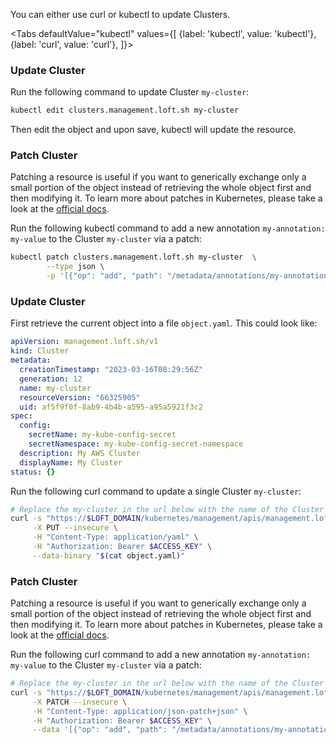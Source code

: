 

You can either use curl or kubectl to update Clusters.

<Tabs
    defaultValue="kubectl"
    values={[
      {label: 'kubectl', value: 'kubectl'},
      {label: 'curl', value: 'curl'},
    ]}>
  <TabItem value="kubectl">


### Update Cluster

Run the following command to update Cluster `my-cluster`:
```bash
kubectl edit clusters.management.loft.sh my-cluster 
```

Then edit the object and upon save, kubectl will update the resource.

### Patch Cluster

Patching a resource is useful if you want to generically exchange only a small portion of the object instead of retrieving the whole object first and then modifying it.
To learn more about patches in Kubernetes, please take a look at the [official docs](https://kubernetes.io/docs/tasks/manage-kubernetes-objects/update-api-object-kubectl-patch/#use-a-json-merge-patch-to-update-a-deployment).

Run the following kubectl command to add a new annotation `my-annotation: my-value` to the Cluster `my-cluster` via a patch:
```bash
kubectl patch clusters.management.loft.sh my-cluster  \
        --type json \
        -p '[{"op": "add", "path": "/metadata/annotations/my-annotation", "value": "my-value"}]'
```


  </TabItem>
  <TabItem value="curl">


### Update Cluster

First retrieve the current object into a file `object.yaml`. This could look like:
```yaml
apiVersion: management.loft.sh/v1
kind: Cluster
metadata:
  creationTimestamp: "2023-03-16T08:29:56Z"
  generation: 12
  name: my-cluster
  resourceVersion: "66325905"
  uid: af5f9f0f-8ab9-4b4b-a595-a95a5921f3c2
spec:
  config:
    secretName: my-kube-config-secret
    secretNamespace: my-kube-config-secret-namespace
  description: My AWS Cluster
  displayName: My Cluster
status: {}

```

Run the following curl command to update a single Cluster `my-cluster`:
```bash
# Replace the my-cluster in the url below with the name of the Cluster you want to update
curl -s "https://$LOFT_DOMAIN/kubernetes/management/apis/management.loft.sh/v1/clusters/my-cluster" \
     -X PUT --insecure \
     -H "Content-Type: application/yaml" \
     -H "Authorization: Bearer $ACCESS_KEY" \
     --data-binary "$(cat object.yaml)"
```

### Patch Cluster

Patching a resource is useful if you want to generically exchange only a small portion of the object instead of retrieving the whole object first and then modifying it.
To learn more about patches in Kubernetes, please take a look at the [official docs](https://kubernetes.io/docs/tasks/manage-kubernetes-objects/update-api-object-kubectl-patch/#use-a-json-merge-patch-to-update-a-deployment).

Run the following curl command to add a new annotation `my-annotation: my-value` to the Cluster `my-cluster` via a patch:
```bash
# Replace the my-cluster in the url below with the name of the Cluster you want to update
curl -s "https://$LOFT_DOMAIN/kubernetes/management/apis/management.loft.sh/v1/clusters/my-cluster" \
     -X PATCH --insecure \
     -H "Content-Type: application/json-patch+json" \
     -H "Authorization: Bearer $ACCESS_KEY" \
     --data '[{"op": "add", "path": "/metadata/annotations/my-annotation", "value": "my-value"}]'
```


  </TabItem>
</Tabs>

